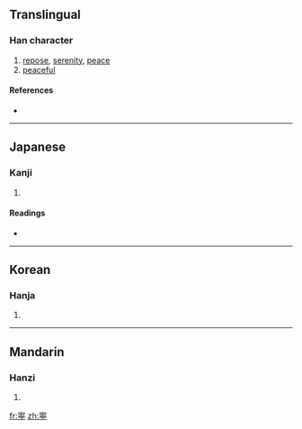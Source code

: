 {{also|寧}}
==Translingual==

===Han character===
{{Han char|rn=40|rad=宀|as=09|sn=12|four=|canj=十一田弓 (JMWN)}}

# [[repose]], [[serenity]], [[peace]]
# [[peaceful]]

====References====
* {{Han ref|kx=0289.211|hdz=20942.060|uh=5BD5|ud=23509}}

----

==Japanese==

===Kanji===
{{ja-kanji|grade=|rs=宀09}}

# {{defn|Japanese|sort=宀09}}

====Readings====
* {{ja-readings|on=[[ねい]] (nei), [[にょう]] (nyō)|kun=[[やすい]] (yasui), [[むしろ]] (mushiro), [[なんぞ]] (nanzo)}}

----

==Korean==

===Hanja===
{{ko-hanja|hangeul=녕|rv=nyeong|mr=nyŏng}}

# {{defn|Korean|sort=宀09}}

----

==Mandarin==

===Hanzi===
{{cmn-hanzi|pin=[[níng]] ([[ning2]])|wg=ning<sup>2</sup>}}

# {{defn|Mandarin|sort=宀09}}

[[fr:寕]]
[[zh:寕]]